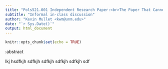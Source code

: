 ```yaml
---
title: "Pols521.001 Independent Research Paper:<br>The Paper That Cannot Be Written"
subtitle: "Informal in-class discussion"
author: "Kevin Mullet <kwm@unm.edu>"
date: "`r Sys.Date()`"
output: html_document
---
```


```r
knitr::opts_chunk$set(echo = TRUE)
```


:abstract

lkj hsdfkjh sdfkjh sdfkjh sdfkjh sdfkjh sdf
